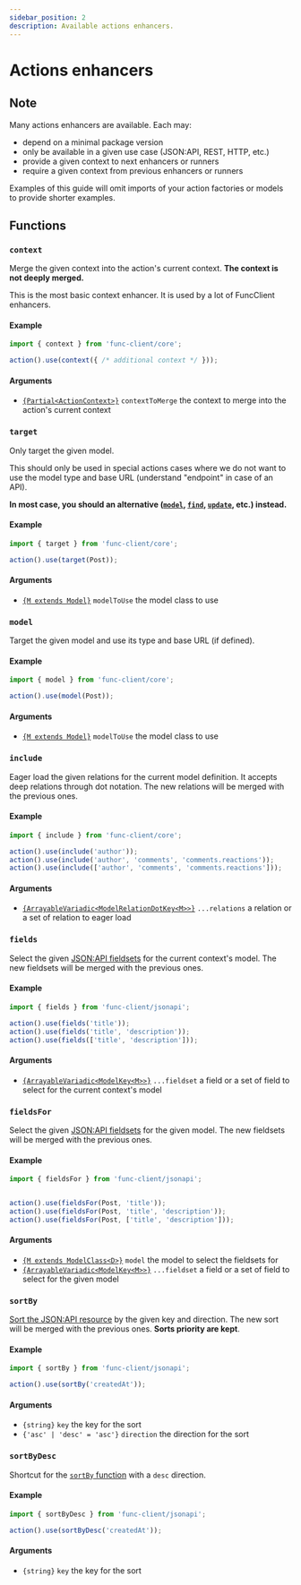 ```yaml
---
sidebar_position: 2
description: Available actions enhancers.
---
```



# Actions enhancers

## Note

Many actions enhancers are available. Each may:

- <Chip>depend</Chip> on a minimal package version
- <Chip color="primary">only</Chip> be available in a given use case
(JSON:API, REST, HTTP, etc.)
- <Chip color="success">provide</Chip> a given context to next enhancers
or runners
- <Chip color="danger">require</Chip> a given context from previous enhancers
or runners

Examples of this guide will omit imports of your action factories or models to
provide shorter examples.

## Functions

### `context`

Merge the given context into the action's current context.
**The context is not deeply merged.**

This is the most basic context enhancer. It is used by a lot of FuncClient
enhancers.

#### Example

```javascript
import { context } from 'func-client/core';

action().use(context({ /* additional context */ }));
```

#### Arguments

- [`{Partial<ActionContext>}`](/docs/api/func-client/modules/core#actioncontext) `contextToMerge`
the context to merge into the action's current context

### `target`

<FunctionInfo provides="Model" />

Only target the given model.

This should only be used in special actions cases where we do not want to
use the model type and base URL (understand "endpoint" in case of an API).

**In most case, you should an alternative ([`model`](#model), [`find`](#find),
[`update`](#update), etc.) instead.**

#### Example

```javascript
import { target } from 'func-client/core';

action().use(target(Post));
```

#### Arguments

- [`{M extends Model}`](/docs/api/func-client/modules/core#model) `modelToUse` the model class to use

### `model`

<FunctionInfo provides="Model" />

Target the given model and use its type and base URL (if defined).

#### Example

```javascript
import { model } from 'func-client/core';

action().use(model(Post));
```

#### Arguments

- [`{M extends Model}`](/docs/api/func-client/modules/core#model) `modelToUse` the model class to use

### `include`

<FunctionInfo requires="Model" />

Eager load the given relations for the current model definition. It accepts
deep relations through dot notation. The new relations will be merged with the
previous ones.

#### Example

```javascript
import { include } from 'func-client/core';

action().use(include('author'));
action().use(include('author', 'comments', 'comments.reactions'));
action().use(include(['author', 'comments', 'comments.reactions']));
```

#### Arguments

- [`{ArrayableVariadic<ModelRelationDotKey<M>>}`](/docs/api/func-client/modules/core#modelrelationdotkey)
`...relations` a relation or a set of relation to eager load

### `fields`

<FunctionInfo
  only="JSON:API"
  requires="Model"
/>

Select the given
[JSON:API fieldsets](https://jsonapi.org/format/#fetching-sparse-fieldsets)
for the current context's model. The new fieldsets will be merged with the
previous ones.

#### Example

```javascript
import { fields } from 'func-client/jsonapi';

action().use(fields('title'));
action().use(fields('title', 'description'));
action().use(fields(['title', 'description']));
```

#### Arguments

- [`{ArrayableVariadic<ModelKey<M>>}`](/docs/api/func-client/modules/core#modelkey) `...fieldset` a
field or a set of field to select for the current context's model

### `fieldsFor`

<FunctionInfo only="JSON:API" />

Select the given
[JSON:API fieldsets](https://jsonapi.org/format/#fetching-sparse-fieldsets)
for the given model. The new fieldsets will be merged with the
previous ones.

#### Example

```javascript
import { fieldsFor } from 'func-client/jsonapi';


action().use(fieldsFor(Post, 'title'));
action().use(fieldsFor(Post, 'title', 'description'));
action().use(fieldsFor(Post, ['title', 'description']));
```

#### Arguments

- [`{M extends ModelClass<D>}`](/docs/api/func-client/modules/core#modelclass) `model` the model
to select the fieldsets for
- [`{ArrayableVariadic<ModelKey<M>>}`](/docs/api/func-client/modules/core#modelkey) `...fieldset` a
field or a set of field to select for the given model

### `sortBy`

<FunctionInfo only="JSON:API" />

[Sort the JSON:API resource](https://jsonapi.org/format/#fetching-sorting)
by the given key and direction. The new sort will be merged with the
previous ones. **Sorts priority are kept**.

#### Example

```javascript
import { sortBy } from 'func-client/jsonapi';

action().use(sortBy('createdAt'));
```

#### Arguments

- `{string}` `key` the key for the sort
- `{'asc' | 'desc' = 'asc'}` `direction` the direction for the sort

### `sortByDesc`

<FunctionInfo only="JSON:API" />

Shortcut for the [`sortBy` function](#sortby) with a `desc` direction.

#### Example

```javascript
import { sortByDesc } from 'func-client/jsonapi';

action().use(sortByDesc('createdAt'));
```

#### Arguments

- `{string}` `key` the key for the sort
